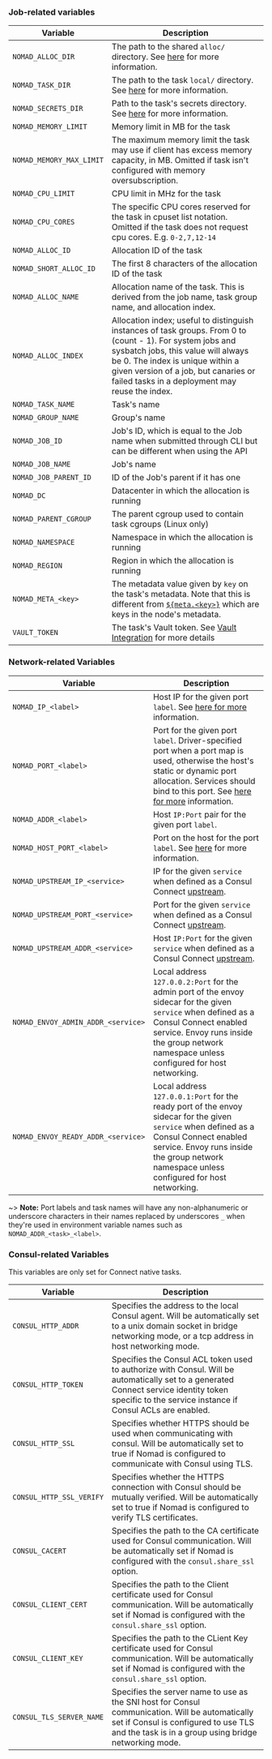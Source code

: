 ### Job-related variables

| Variable                 | Description                                                                                                                                                                                                                                                                     |
|--------------------------|---------------------------------------------------------------------------------------------------------------------------------------------------------------------------------------------------------------------------------------------------------------------------------|
| `NOMAD_ALLOC_DIR`        | The path to the shared `alloc/` directory. See [here](/nomad/docs/runtime/environment#task-directories) for more information.                                                                                                                                                   |
| `NOMAD_TASK_DIR`         | The path to the task `local/` directory. See [here](/nomad/docs/runtime/environment#task-directories) for more information.                                                                                                                                                     |
| `NOMAD_SECRETS_DIR`      | Path to the task's secrets directory. See [here](/nomad/docs/runtime/environment#task-directories) for more information.                                                                                                                                                        |
| `NOMAD_MEMORY_LIMIT`     | Memory limit in MB for the task                                                                                                                                                                                                                                                 |
| `NOMAD_MEMORY_MAX_LIMIT` | The maximum memory limit the task may use if client has excess memory capacity, in MB. Omitted if task isn't configured with memory oversubscription.                                                                                                                           |
| `NOMAD_CPU_LIMIT`        | CPU limit in MHz for the task                                                                                                                                                                                                                                                   |
| `NOMAD_CPU_CORES`        | The specific CPU cores reserved for the task in cpuset list notation. Omitted if the task does not request cpu cores. E.g. `0-2,7,12-14`                                                                                                                                        |
| `NOMAD_ALLOC_ID`         | Allocation ID of the task                                                                                                                                                                                                                                                       |
| `NOMAD_SHORT_ALLOC_ID`   | The first 8 characters of the allocation ID of the task                                                                                                                                                                                                                         |
| `NOMAD_ALLOC_NAME`       | Allocation name of the task. This is derived from the job name, task group name, and allocation index.                                                                                                                                                                          |
| `NOMAD_ALLOC_INDEX`      | Allocation index; useful to distinguish instances of task groups. From 0 to (count - 1). For system jobs and sysbatch jobs, this value will always be 0. The index is unique within a given version of a job, but canaries or failed tasks in a deployment may reuse the index. |
| `NOMAD_TASK_NAME`        | Task's name                                                                                                                                                                                                                                                                     |
| `NOMAD_GROUP_NAME`       | Group's name                                                                                                                                                                                                                                                                    |
| `NOMAD_JOB_ID`           | Job's ID, which is equal to the Job name when submitted through CLI but can be different when using the API                                                                                                                                                                     |
| `NOMAD_JOB_NAME`         | Job's name                                                                                                                                                                                                                                                                      |
| `NOMAD_JOB_PARENT_ID`    | ID of the Job's parent if it has one                                                                                                                                                                                                                                            |
| `NOMAD_DC`               | Datacenter in which the allocation is running                                                                                                                                                                                                                                   |
| `NOMAD_PARENT_CGROUP`    | The parent cgroup used to contain task cgroups (Linux only)                                                                                                                                                                                                                     |
| `NOMAD_NAMESPACE`        | Namespace in which the allocation is running                                                                                                                                                                                                                                    |
| `NOMAD_REGION`           | Region in which the allocation is running                                                                                                                                                                                                                                       |
| `NOMAD_META_<key>`       | The metadata value given by `key` on the task's metadata. Note that this is different from [`${meta.<key>}`](/nomad/docs/runtime/interpolation#node-variables-) which are keys in the node's metadata.                                                                          |
| `VAULT_TOKEN`            | The task's Vault token. See [Vault Integration](/nomad/docs/integrations/vault-integration) for more details                                                                                                                                                                    |

### Network-related Variables

| Variable                           | Description                                                                                                                                                                                                                                                                                                          |
| ---------------------------------- | -------------------------------------------------------------------------------------------------------------------------------------------------------------------------------------------------------------------------------------------------------------------------------------------------------------------- |
| `NOMAD_IP_<label>`                 | Host IP for the given port `label`. See [here for more](/docs/job-specification/network) information.                                                                                                                                                                                                                |
| `NOMAD_PORT_<label>`               | Port for the given port `label`. Driver-specified port when a port map is used, otherwise the host's static or dynamic port allocation. Services should bind to this port. See [here for more](/docs/job-specification/network) information.                                                                         |
| `NOMAD_ADDR_<label>`               | Host `IP:Port` pair for the given port `label`.                                                                                                                                                                                                                                                                      |
| `NOMAD_HOST_PORT_<label>`          | Port on the host for the port `label`. See [here](/docs/job-specification/network#mapped-ports) for more information.                                                                                                                                                                                                |
| `NOMAD_UPSTREAM_IP_<service>`      | IP for the given `service` when defined as a Consul Connect [upstream](/docs/job-specification/upstreams).                                                                                                                                                                                                           |
| `NOMAD_UPSTREAM_PORT_<service>`    | Port for the given `service` when defined as a Consul Connect [upstream](/docs/job-specification/upstreams).                                                                                                                                                                                                         |
| `NOMAD_UPSTREAM_ADDR_<service>`    | Host `IP:Port` for the given `service` when defined as a Consul Connect [upstream](/docs/job-specification/upstreams).                                                                                                                                                                                               |
| `NOMAD_ENVOY_ADMIN_ADDR_<service>` | Local address `127.0.0.2:Port` for the admin port of the envoy sidecar for the given `service` when defined as a Consul Connect enabled service. Envoy runs inside the group network namespace unless configured for host networking.                                                                                |
| `NOMAD_ENVOY_READY_ADDR_<service>` | Local address `127.0.0.1:Port` for the ready port of the envoy sidecar for the given `service` when defined as a Consul Connect enabled service. Envoy runs inside the group network namespace unless configured for host networking.                                                                                |

~> **Note:** Port labels and task names will have any non-alphanumeric or
  underscore characters in their names replaced by underscores `_` when they're
  used in environment variable names such as `NOMAD_ADDR_<task>_<label>`.

### Consul-related Variables

This variables are only set for Connect native tasks.

| Variable                 | Description                                                                                                                                                                                        |
| ------------------------ | -------------------------------------------------------------------------------------------------------------------------------------------------------------------------------------------------- |
| `CONSUL_HTTP_ADDR`       | Specifies the address to the local Consul agent. Will be automatically set to a unix domain socket in bridge networking mode, or a tcp address in host networking mode.                            |
| `CONSUL_HTTP_TOKEN`      | Specifies the Consul ACL token used to authorize with Consul. Will be automatically set to a generated Connect service identity token specific to the service instance if Consul ACLs are enabled. |
| `CONSUL_HTTP_SSL`        | Specifies whether HTTPS should be used when communicating with consul. Will be automatically set to true if Nomad is configured to communicate with Consul using TLS.                              |
| `CONSUL_HTTP_SSL_VERIFY` | Specifies whether the HTTPS connection with Consul should be mutually verified. Will be automatically set to true if Nomad is configured to verify TLS certificates.                               |
| `CONSUL_CACERT`          | Specifies the path to the CA certificate used for Consul communication. Will be automatically set if Nomad is configured with the `consul.share_ssl` option.                                       |
| `CONSUL_CLIENT_CERT`     | Specifies the path to the Client certificate used for Consul communication. Will be automatically set if Nomad is configured with the `consul.share_ssl` option.                                   |
| `CONSUL_CLIENT_KEY`      | Specifies the path to the CLient Key certificate used for Consul communication. Will be automatically set if Nomad is configured with the `consul.share_ssl` option.                               |
| `CONSUL_TLS_SERVER_NAME` | Specifies the server name to use as the SNI host for Consul communication. Will be automatically set if Consul is configured to use TLS and the task is in a group using bridge networking mode.   |
